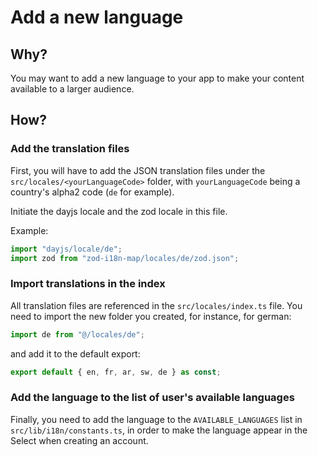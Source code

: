 # Add a new language

## Why?

You may want to add a new language to your app to make your content available to a larger audience.

## How?

### Add the translation files

First, you will have to add the JSON translation files under the `src/locales/<yourLanguageCode>` folder,
with `yourLanguageCode` being a country's alpha2 code (`de` for example).

Initiate the dayjs locale and the zod locale in this file.

Example:

```ts filename="src/locales/de/index.ts"
import "dayjs/locale/de";
import zod from "zod-i18n-map/locales/de/zod.json";
```

### Import translations in the index

All translation files are referenced in the `src/locales/index.ts` file. You need to import the new folder
you created, for instance, for german:

```ts filename="src/locales/index.ts"
import de from "@/locales/de";
```

and add it to the default export:

```ts filename="src/locales/index.ts"
export default { en, fr, ar, sw, de } as const;
```

### Add the language to the list of user's available languages

Finally, you need to add the language to the `AVAILABLE_LANGUAGES` list in `src/lib/i18n/constants.ts`, in order
to make the language appear in the Select when creating an account.
